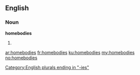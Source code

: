 ==English==
===Noun===
'''homebodies'''

#{{plural of|[[homebody]]}}

[[Category:English plurals ending in "-ies"]]

[[ar:homebodies]]
[[fr:homebodies]]
[[ku:homebodies]]
[[my:homebodies]]
[[no:homebodies]]